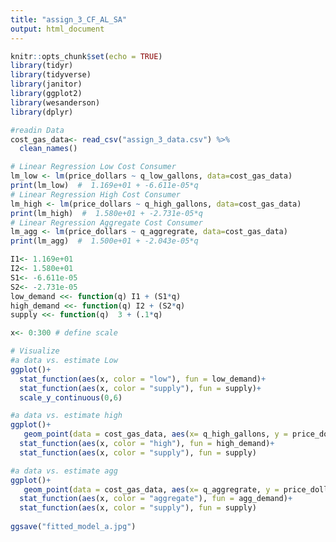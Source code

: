 ```yaml
---
title: "assign_3_CF_AL_SA"
output: html_document
---
```



```r
knitr::opts_chunk$set(echo = TRUE)
library(tidyr)
library(tidyverse)
library(janitor)
library(ggplot2)
library(wesanderson)
library(dplyr)
```

```r
#readin Data
cost_gas_data<- read_csv("assign_3_data.csv") %>% 
  clean_names()

```
```r
# Linear Regression Low Cost Consumer 
lm_low <- lm(price_dollars ~ q_low_gallons, data=cost_gas_data) 
print(lm_low)  #  1.169e+01 + -6.611e-05*q
# Linear Regression High Cost Consumer
lm_high <- lm(price_dollars ~ q_high_gallons, data=cost_gas_data) 
print(lm_high)  #  1.580e+01 + -2.731e-05*q
# Linear Regression Aggregate Cost Consumer
lm_agg <- lm(price_dollars ~ q_aggregrate, data=cost_gas_data) 
print(lm_agg)  #  1.500e+01 + -2.043e-05*q

```


```r
I1<- 1.169e+01
I2<- 1.580e+01
S1<- -6.611e-05
S2<- -2.731e-05
low_demand <<- function(q) I1 + (S1*q)
high_demand <<- function(q) I2 + (S2*q)
supply <<- function(q)  3 + (.1*q)

x<- 0:300 # define scale

```

```r

# Visualize 
#a data vs. estimate Low
ggplot()+
  stat_function(aes(x, color = "low"), fun = low_demand)+
  stat_function(aes(x, color = "supply"), fun = supply)+ 
  scale_y_continuous(0,6)

#a data vs. estimate high
ggplot()+
   geom_point(data = cost_gas_data, aes(x= q_high_gallons, y = price_dollars))+
  stat_function(aes(x, color = "high"), fun = high_demand)+
  stat_function(aes(x, color = "supply"), fun = supply)

#a data vs. estimate agg
ggplot()+
   geom_point(data = cost_gas_data, aes(x= q_aggregrate, y = price_dollars))+
  stat_function(aes(x, color = "aggregate"), fun = agg_demand)+
  stat_function(aes(x, color = "supply"), fun = supply)
  
ggsave("fitted_model_a.jpg")
```

